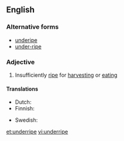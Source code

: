 ==English==

===Alternative forms===
* [[underipe]]
* [[under-ripe]]

===Adjective===
{{en-adj}}

# Insufficiently [[ripe]] for [[harvest]]ing or [[eat]]ing

====Translations====
{{trans-top|not yet ripe}}
* Dutch: {{t+|nl|onrijp}}
* Finnish: {{t+|fi|raaka}}
{{trans-mid}}
* Swedish: {{t+|sv|omogen}}
{{trans-bottom}}

[[et:underripe]]
[[vi:underripe]]
